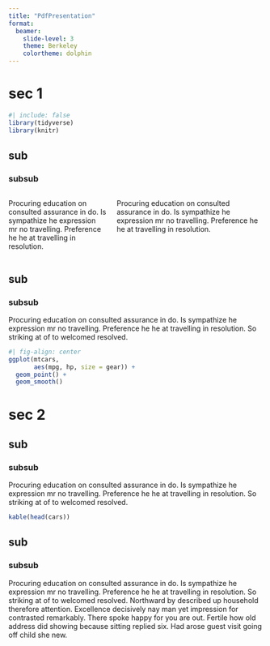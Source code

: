 ```yaml
---
title: "PdfPresentation"
format: 
  beamer:
    slide-level: 3
    theme: Berkeley
    colortheme: dolphin
---
```


# sec 1

```r
#| include: false
library(tidyverse)  
library(knitr)
```

## sub

### subsub

:::: {.columns} 

::: {.column width="40%"} 


Procuring education on consulted assurance in do. Is sympathize he expression mr no travelling. Preference he he at travelling in resolution.  

::: 

::: {.column width="60%"} 


Procuring education on consulted assurance in do. Is sympathize he expression mr no travelling. Preference he he at travelling in resolution. 

::: 

::::

## sub

### subsub

Procuring education on consulted assurance in do. Is sympathize he expression mr no travelling. Preference he he at travelling in resolution. So striking at of to welcomed resolved. 

```r
#| fig-align: center
ggplot(mtcars,
       aes(mpg, hp, size = gear)) +
  geom_point() +
  geom_smooth()
```

# sec 2

## sub

### subsub

Procuring education on consulted assurance in do. Is sympathize he expression mr no travelling. Preference he he at travelling in resolution. So striking at of to welcomed resolved. 

```r
kable(head(cars))
```


## sub

### subsub

Procuring education on consulted assurance in do. Is sympathize he expression mr no travelling. Preference he he at travelling in resolution. So striking at of to welcomed resolved. Northward by described up household therefore attention. Excellence decisively nay man yet impression for contrasted remarkably. There spoke happy for you are out. Fertile how old address did showing because sitting replied six. Had arose guest visit going off child she new.


